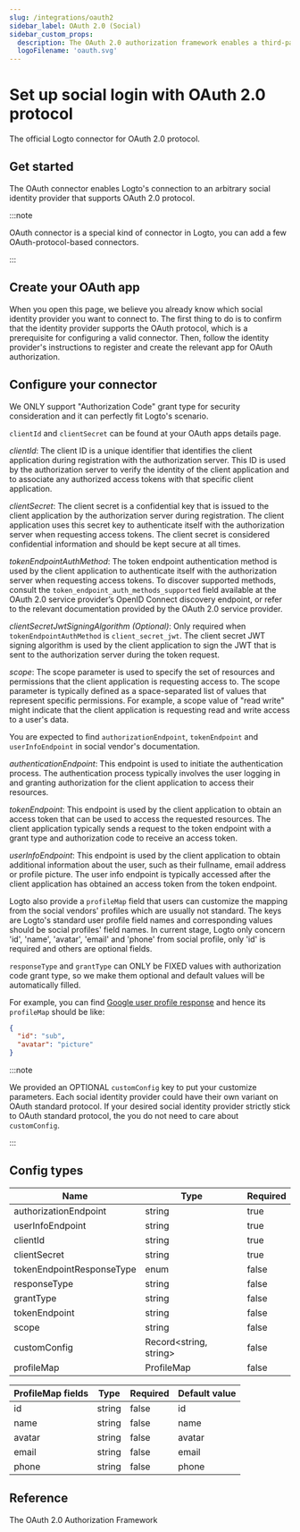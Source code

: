 ```yaml
---
slug: /integrations/oauth2
sidebar_label: OAuth 2.0 (Social)
sidebar_custom_props:
  description: The OAuth 2.0 authorization framework enables a third-party application to obtain limited access to an HTTP service.
  logoFilename: 'oauth.svg'
---
```



# Set up social login with OAuth 2.0 protocol

The official Logto connector for OAuth 2.0 protocol.

<GuideTip />

## Get started

The OAuth connector enables Logto's connection to an arbitrary social identity provider that supports OAuth 2.0 protocol.

:::note

OAuth connector is a special kind of connector in Logto, you can add a few OAuth-protocol-based connectors.

:::

## Create your OAuth app

When you open this page, we believe you already know which social identity provider you want to connect to. The first thing to do is to confirm that the identity provider supports the OAuth protocol, which is a prerequisite for configuring a valid connector. Then, follow the identity provider's instructions to register and create the relevant app for OAuth authorization.

## Configure your connector

We ONLY support "Authorization Code" grant type for security consideration and it can perfectly fit Logto's scenario.

`clientId` and `clientSecret` can be found at your OAuth apps details page.

_clientId_: The client ID is a unique identifier that identifies the client application during registration with the authorization server. This ID is used by the authorization server to verify the identity of the client application and to associate any authorized access tokens with that specific client application.

_clientSecret_: The client secret is a confidential key that is issued to the client application by the authorization server during registration. The client application uses this secret key to authenticate itself with the authorization server when requesting access tokens. The client secret is considered confidential information and should be kept secure at all times.

_tokenEndpointAuthMethod_: The token endpoint authentication method is used by the client application to authenticate itself with the authorization server when requesting access tokens. To discover supported methods, consult the `token_endpoint_auth_methods_supported` field available at the OAuth 2.0 service provider’s OpenID Connect discovery endpoint, or refer to the relevant documentation provided by the OAuth 2.0 service provider.

_clientSecretJwtSigningAlgorithm (Optional)_: Only required when `tokenEndpointAuthMethod` is `client_secret_jwt`. The client secret JWT signing algorithm is used by the client application to sign the JWT that is sent to the authorization server during the token request.

_scope_: The scope parameter is used to specify the set of resources and permissions that the client application is requesting access to. The scope parameter is typically defined as a space-separated list of values that represent specific permissions. For example, a scope value of "read write" might indicate that the client application is requesting read and write access to a user's data.

You are expected to find `authorizationEndpoint`, `tokenEndpoint` and `userInfoEndpoint` in social vendor's documentation.

_authenticationEndpoint_: This endpoint is used to initiate the authentication process. The authentication process typically involves the user logging in and granting authorization for the client application to access their resources.

_tokenEndpoint_: This endpoint is used by the client application to obtain an access token that can be used to access the requested resources. The client application typically sends a request to the token endpoint with a grant type and authorization code to receive an access token.

_userInfoEndpoint_: This endpoint is used by the client application to obtain additional information about the user, such as their fullname, email address or profile picture. The user info endpoint is typically accessed after the client application has obtained an access token from the token endpoint.

Logto also provide a `profileMap` field that users can customize the mapping from the social vendors' profiles which are usually not standard. The keys are Logto's standard user profile field names and corresponding values should be social profiles' field names. In current stage, Logto only concern 'id', 'name', 'avatar', 'email' and 'phone' from social profile, only 'id' is required and others are optional fields.

`responseType` and `grantType` can ONLY be FIXED values with authorization code grant type, so we make them optional and default values will be automatically filled.

For example, you can find [Google user profile response](https://developers.google.com/identity/openid-connect/openid-connect#an-id-tokens-payload) and hence its `profileMap` should be like:

```json
{
  "id": "sub",
  "avatar": "picture"
}
```

:::note

We provided an OPTIONAL `customConfig` key to put your customize parameters.
Each social identity provider could have their own variant on OAuth standard protocol. If your desired social identity provider strictly stick to OAuth standard protocol, the you do not need to care about `customConfig`.

:::

## Config types

| Name                      | Type                    | Required |
| ------------------------- | ----------------------- | -------- |
| authorizationEndpoint     | string                  | true     |
| userInfoEndpoint          | string                  | true     |
| clientId                  | string                  | true     |
| clientSecret              | string                  | true     |
| tokenEndpointResponseType | enum                    | false    |
| responseType              | string                  | false    |
| grantType                 | string                  | false    |
| tokenEndpoint             | string                  | false    |
| scope                     | string                  | false    |
| customConfig              | Record\<string, string> | false    |
| profileMap                | ProfileMap              | false    |

| ProfileMap fields | Type   | Required | Default value |
| ----------------- | ------ | -------- | ------------- |
| id                | string | false    | id            |
| name              | string | false    | name          |
| avatar            | string | false    | avatar        |
| email             | string | false    | email         |
| phone             | string | false    | phone         |

## Reference

<Url href="https://www.rfc-editor.org/rfc/rfc6749">The OAuth 2.0 Authorization Framework</Url>
